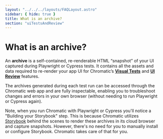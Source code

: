 ```yaml
---
layout: "../../../layouts/FAQLayout.astro"
sidebar: { hide: true }
title: What is an archive?
section: "uiTestsAndReview"
---
```


# What is an archive?

An **archive** is a self-contained, re-renderable HTML “snapshot” of your UI captured during Playwright or Cypress tests. It contains all the assets and data required to re-render your app UI for Chromatic’s [**Visual Tests**](/docs/test) and [**UI Review**](/docs/review) features.

The archives generated during each test run can be accessed through the Chromatic web app and are fully inspectable, enabling you to troubleshoot changes and errors in your own browser (without needing to run Playwright or Cypress again).

Note, when you run Chromatic with Playwright or Cypress you'll notice a "Building your Storybook" step. This is because Chromatic utilizes [Storybook](https://storybook.js.org/) behind the scenes to render these archives in its cloud browser and capture snapshots. However, there's no need for you to manually install or configure Storybook. Chromatic takes care of that for you.
